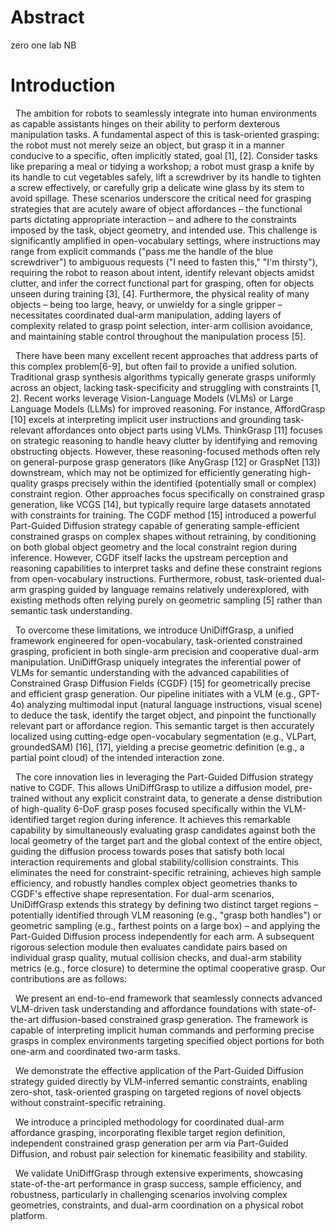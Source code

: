 # Abstract

zero one lab NB


# Introduction
   &nbsp;&nbsp;The ambition for robots to seamlessly integrate into human environments as capable assistants hinges on their ability to perform dexterous manipulation tasks. A fundamental aspect of this is task-oriented grasping: the robot must not merely seize an object, but grasp it in a manner conducive to a specific, often implicitly stated, goal [1], [2]. Consider tasks like preparing a meal or tidying a workshop; a robot must grasp a knife by its handle to cut vegetables safely, lift a screwdriver by its handle to tighten a screw effectively, or carefully grip a delicate wine glass by its stem to avoid spillage. These scenarios underscore the critical need for grasping strategies that are acutely aware of object affordances – the functional parts dictating appropriate interaction – and adhere to the constraints imposed by the task, object geometry, and intended use. This challenge is significantly amplified in open-vocabulary settings, where instructions may range from explicit commands ("pass me the handle of the blue screwdriver") to ambiguous requests ("I need to fasten this," "I'm thirsty"), requiring the robot to reason about intent, identify relevant objects amidst clutter, and infer the correct functional part for grasping, often for objects unseen during training [3], [4]. Furthermore, the physical reality of many objects – being too large, heavy, or unwieldy for a single gripper – necessitates coordinated dual-arm manipulation, adding layers of complexity related to grasp point selection, inter-arm collision avoidance, and maintaining stable control throughout the manipulation process [5].


  &nbsp;&nbsp;There have been many excellent recent approaches that address parts of this complex problem[6-9], but often fail to provide a unified solution.
Traditional grasp synthesis algorithms typically generate grasps uniformly across an object, lacking task-specificity and struggling with constraints [1, 2]. Recent works leverage Vision-Language Models (VLMs) or Large Language Models (LLMs) for improved reasoning. For instance, AffordGrasp [10] excels at interpreting implicit user instructions and grounding task-relevant affordances onto object parts using VLMs. ThinkGrasp [11] focuses on strategic reasoning to handle heavy clutter by identifying and removing obstructing objects. However, these reasoning-focused methods often rely on general-purpose grasp generators (like AnyGrasp [12] or GraspNet [13]) downstream, which may not be optimized for efficiently generating high-quality grasps precisely within the identified (potentially small or complex) constraint region. Other approaches focus specifically on constrained grasp generation, like VCGS [14], but typically require large datasets annotated with constraints for training. The CGDF method [15] introduced a powerful Part-Guided Diffusion strategy capable of generating sample-efficient constrained grasps on complex shapes without retraining, by conditioning on both global object geometry and the local constraint region during inference. However, CGDF itself lacks the upstream perception and reasoning capabilities to interpret tasks and define these constraint regions from open-vocabulary instructions. Furthermore, robust, task-oriented dual-arm grasping guided by language remains relatively underexplored, with existing methods often relying purely on geometric sampling [5] rather than semantic task understanding.


  &nbsp;&nbsp;To overcome these limitations, we introduce UniDiffGrasp, a unified framework engineered for open-vocabulary, task-oriented constrained grasping, proficient in both single-arm precision and cooperative dual-arm manipulation. UniDiffGrasp uniquely integrates the inferential power of VLMs for semantic understanding with the advanced capabilities of Constrained Grasp Diffusion Fields (CGDF) [15] for geometrically precise and efficient grasp generation. Our pipeline initiates with a VLM (e.g., GPT-4o) analyzing multimodal input (natural language instructions, visual scene) to deduce the task, identify the target object, and pinpoint the functionally relevant part or affordance region. This semantic target is then accurately localized using cutting-edge open-vocabulary segmentation (e.g., VLPart, groundedSAM) [16], [17], yielding a precise geometric definition (e.g., a partial point cloud) of the intended interaction zone.


  &nbsp;&nbsp;The core innovation lies in leveraging the Part-Guided Diffusion strategy native to CGDF. This allows UniDiffGrasp to utilize a diffusion model, pre-trained without any explicit constraint data, to generate a dense distribution of high-quality 6-DoF grasp poses focused specifically within the VLM-identified target region during inference. It achieves this remarkable capability by simultaneously evaluating grasp candidates against both the local geometry of the target part and the global context of the entire object, guiding the diffusion process towards poses that satisfy both local interaction requirements and global stability/collision constraints. This eliminates the need for constraint-specific retraining, achieves high sample efficiency, and robustly handles complex object geometries thanks to CGDF's effective shape representation. For dual-arm scenarios, UniDiffGrasp extends this strategy by defining two distinct target regions – potentially identified through VLM reasoning (e.g., "grasp both handles") or geometric sampling (e.g., farthest points on a large box) – and applying the Part-Guided Diffusion process independently for each arm. A subsequent rigorous selection module then evaluates candidate pairs based on individual grasp quality, mutual collision checks, and dual-arm stability metrics (e.g., force closure) to determine the optimal cooperative grasp.
Our contributions are as follows:


  &nbsp;&nbsp;We present an end-to-end framework that seamlessly connects advanced VLM-driven task understanding and affordance foundations with state-of-the-art diffusion-based constrained grasp generation. The framework is capable of interpreting implicit human commands and performing precise grasps in complex environments targeting specified object portions for both one-arm and coordinated two-arm tasks.


  &nbsp;&nbsp;We demonstrate the effective application of the Part-Guided Diffusion strategy guided directly by VLM-inferred semantic constraints, enabling zero-shot, task-oriented grasping on targeted regions of novel objects without constraint-specific retraining.


  &nbsp;&nbsp;We introduce a principled methodology for coordinated dual-arm affordance grasping, incorporating flexible target region definition, independent constrained grasp generation per arm via Part-Guided Diffusion, and robust pair selection for kinematic feasibility and stability.


  &nbsp;&nbsp;We validate UniDiffGrasp through extensive experiments, showcasing state-of-the-art performance in grasp success, sample efficiency, and robustness, particularly in challenging scenarios involving complex geometries, constraints, and dual-arm coordination on a physical robot platform.
